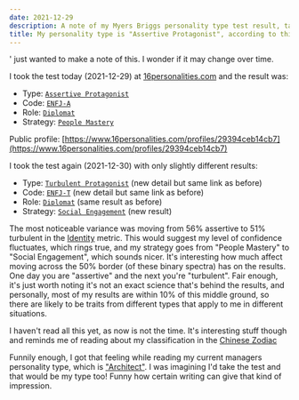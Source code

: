 ```yaml
---
date: 2021-12-29
description: A note of my Myers Briggs personality type test result, taken today
title: My personality type is "Assertive Protagonist", according to this test
---
```


' just wanted to make a note of this. I wonder if it may change over time.

I took the test today (2021-12-29) at [16personalities.com](https://www.16personalities.com) and the result was:

- Type: [`Assertive Protagonist`](https://www.16personalities.com/enfj-personality)
- Code: [`ENFJ-A`](https://www.16personalities.com/articles/assertive-protagonist-enfj-a-vs-turbulent-protagonist-enfj-t)
- Role: [`Diplomat`](https://www.16personalities.com/articles/roles-diplomats)
- Strategy: [`People Mastery`](https://www.16personalities.com/articles/strategies-people-mastery)

Public profile: [https://www.16personalities.com/profiles/29394ceb14cb7](https://www.16personalities.com/profiles/29394ceb14cb7)

I took the test again (2021-12-30) with only slightly different results:

- Type: [`Turbulent Protagonist`](https://www.16personalities.com/enfj-personality) (new detail but same link as before)
- Code: [`ENFJ-T`](https://www.16personalities.com/articles/assertive-protagonist-enfj-a-vs-turbulent-protagonist-enfj-t) (new detail but same link as before)
- Role: [`Diplomat`](https://www.16personalities.com/articles/roles-diplomats)  (same result as before)
- Strategy: [`Social Engagement`](https://www.16personalities.com/articles/strategies-social-engagement) (new result)

The most noticeable variance was moving from 56% assertive to 51% turbulent in the [Identity](https://www.16personalities.com/articles/identity-assertive-vs-turbulent) metric. This would suggest my level of confidence fluctuates, which rings true, and my strategy goes from "People Mastery" to "Social Engagement", which sounds nicer. It's interesting how much affect moving across the 50% border (of these binary spectra) has on the results. One day you are "assertive" and the next you're "turbulent". Fair enough, it's just worth noting it's not an exact science that's behind the results, and personally, most of my results are within 10% of this middle ground, so there are likely to be traits from different types that apply to me in different situations.  

I haven't read all this yet, as now is not the time. It's interesting stuff though and reminds me of reading about my classification in the [Chinese Zodiac](https://en.wikipedia.org/wiki/Chinese_zodiac)

Funnily enough, I got that feeling while reading my current managers personality type, which is ["Architect"](https://www.16personalities.com/intj-personality). I was imagining I'd take the test and that would be my type too! Funny how certain writing can give that kind of impression.

